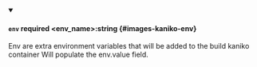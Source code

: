 
<details className="config-field" data-expandable="false" open>
<summary>

#### `env` <span className="config-field-required" data-required="false">required</span> <span className="config-field-type">&lt;env_name&gt;:string</span> <span className="config-field-default"></span> <span className="config-field-enum"></span> {#images-kaniko-env}

Env are extra environment variables that will be added to the build kaniko container
Will populate the env.value field.

</summary>



</details>
